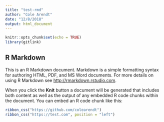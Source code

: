 ```yaml
---
title: "test-rmd"
author: "Cole Arendt"
date: "12/8/2018"
output: html_document
---
```


```r
knitr::opts_chunk$set(echo = TRUE)
library(gitlink)
```

## R Markdown

This is an R Markdown document. Markdown is a simple formatting syntax for authoring HTML, PDF, and MS Word documents. For more details on using R Markdown see <http://rmarkdown.rstudio.com>.

When you click the **Knit** button a document will be generated that includes both content as well as the output of any embedded R code chunks within the document. You can embed an R code chunk like this:

```r
ribbon_css("https://github.com/colearendt")
ribbon_css("https://test.com", position = "left")
```
